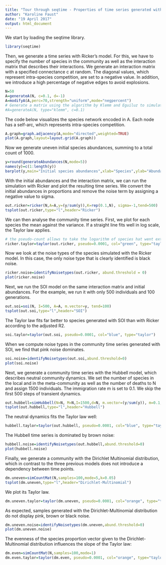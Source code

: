 ```yaml
---
title: "Tour through seqtime - Properties of time series generated with different ecological models"
author: "Karoline Faust"
date: "19 April 2017"
output: html_document
---
```


We start by loading the seqtime library.

```r
library(seqtime)
```

Then, we generate a time series with Ricker's model. For this, we have to specify the number of species in the community as well as the interaction matrix that describes
their interactions. We generate an interaction matrix with a specified connectance c at random. The diagonal values, which represent intra-species competition, are set to a negative value. In addition, we introduce a high percentage of negative edges to avoid explosions.

```r
N=50
A=generateA(N, c=0.1, d=-1)
A=modifyA(A,perc=70,strength="uniform",mode="negpercent")
# Generate a matrix using the algorithm by Klemm and Eguiluz to simulate a species network with a realistic structure. This takes a couple of minutes to complete.
#A=generateA(N, type="klemm", c=0.1)
```

The code below visualizes the species network encoded in A. Each node
has a self-arc, which represents intra-species competition.

```r
A.graph=graph.adjacency(A,mode="directed",weighted=TRUE)
plot(A.graph,layout=layout.grid(A.graph))
```

Now we generate uneven initial species abundances, summing to a total count of 1000.

```r
y=round(generateAbundances(N,mode=5))
names(y)=c(1:length(y))
barplot(y,main="Initial species abundances",xlab="Species",ylab="Abundance")
```

With the initial abundances and the interaction matrix, we can run the simulation with Ricker and plot the resulting time series. We convert the initial abundances in proportions and remove the noise term by assigning a negative value to sigma.

```r
out.ricker=ricker(N,A=A,y=(y/sum(y)),K=rep(0.1,N), sigma=-1,tend=500)
tsplot(out.ricker,type="l",header="Ricker")
```

We can then analyse the community time series. First, we plot for each species
the mean against the variance. If a straight line fits well in log scale,
the Taylor law applies.

```r
# the pseudo-count allows to take the logarithm of species hat went extinct
ricker.taylor=taylor(out.ricker, pseudo=0.0001, col="green", type="taylor")
```

Now we look at the noise types of the species simulated with the Ricker model. In this case, the only noise type that is clearly identified is black noise.

```r
ricker.noise=identifyNoisetypes(out.ricker, abund.threshold = 0)
plot(ricker.noise)
```

Next, we run the SOI model on the same interaction matrix and initial abundances. For the example, we run it with only 500 individuals and 100 generations.

```r
out.soi=soi(N, I=500, A=A, m.vector=y, tend=100)
tsplot(out.soi,type="l",header="SOI")
```

The Taylor law fits far better to species generated with SOI than with Ricker according to the adjusted R2.

```r
soi.taylor=taylor(out.soi, pseudo=0.0001, col="blue", type="taylor")
```

When we compute noise types in the community time series generated with SOI, we find that pink noise dominates.

```r
soi.noise=identifyNoisetypes(out.soi,abund.threshold=0)
plot(soi.noise)
```

Next, we generate a community time series with the Hubbell model, which describes neutral community dynamics. We set the number of species in the local and in the meta-community as well as the number of deaths to N and assign 1500 individuals. The immigration rate m is set to 0.1. We skip the first 500 steps of transient dynamics. 

```r
out.hubbell=simHubbell(N=N, M=N,I=1500,d=N, m.vector=(y/sum(y)), m=0.1, tskip=500, tend=1000)
tsplot(out.hubbell,type="l",header="Hubbell")
```

The neutral dynamics fits the Taylor law well:

```r
hubbell.taylor=taylor(out.hubbell, pseudo=0.0001, col="blue", type="taylor")
```

The Hubbell time series is dominated by brown noise:

```r
hubbell.noise=identifyNoisetypes(out.hubbell,abund.threshold=0)
plot(hubbell.noise)
```


Finally, we generate a community with the Dirichlet Multinomial distribution, which in contrast to the three previous models does not introduce a dependency between time points.

```r
dm.uneven=simCountMat(N,samples=100,mode=5,k=0.05)
tsplot(dm.uneven,type="l",header="Dirichlet-Multinomial")
```


We plot its Taylor law.

```r
dm.uneven.taylor=taylor(dm.uneven, pseudo=0.0001, col="orange", type="taylor", header="Dirichlet-Multinomial")
```

As expected, samples generated with the Dirichlet-Multinomial distribution do not display pink, brown or black noise. 

```r
dm.uneven.noise=identifyNoisetypes(dm.uneven,abund.threshold=0)
plot(dm.uneven.noise)
```

The evenness of the species proportion vector given to the Dirichlet-Multinomial distribution influences the slope of the Taylor law:

```r
dm.even=simCountMat(N,samples=100,mode=1)
dm.even.taylor=taylor(dm.even, pseudo=0.0001, col="orange", type="taylor", header="Even Dirichlet-Multinomial")
```

